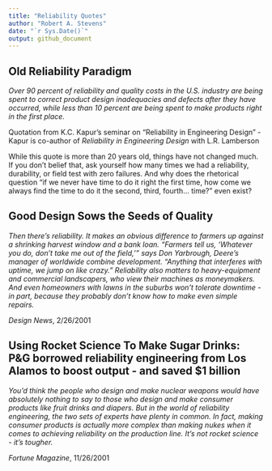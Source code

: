 ```yaml
---
title: "Reliability Quotes"
author: "Robert A. Stevens"
date: "`r Sys.Date()`"
output: github_document
---
```


## Old Reliability Paradigm

*Over 90 percent of reliability and quality costs in the U.S. industry are being spent to correct product design inadequacies and defects after they have occurred, while less than 10 percent are being spent to make products right in the first place.*

Quotation from K.C. Kapur's seminar on "Reliability in Engineering Design" - Kapur is co-author of *Reliability in Engineering Design* with L.R. Lamberson

While this quote is more than 20 years old, things have not changed much.  If you don't belief that, ask yourself how many times we had a reliability, durability, or field test with zero failures.  And why does the rhetorical question "if we never have time to do it right the first time, how come we always find the time to do it the second, third, fourth... time?" even exist?

## Good Design Sows the Seeds of Quality

*Then there's reliability. It makes an obvious difference to farmers up against a shrinking harvest window and a bank loan. "Farmers tell us, 'Whatever you do, don't take me out of the field,'" says Don Yarbrough, Deere's manager of worldwide combine development. "Anything that interferes with uptime, we jump on like crazy." Reliability also matters to heavy-equipment and commercial landscapers, who view their machines as moneymakers. And even homeowners with lawns in the suburbs won't tolerate downtime - in part, because they probably don't know how to make even simple repairs.*

*Design News*, 2/26/2001

## Using Rocket Science To Make Sugar Drinks:  P&G borrowed reliability engineering from Los Alamos to boost output - and saved $1 billion

*You'd think the people who design and make nuclear weapons would have absolutely nothing to say to those who design and make consumer products like fruit drinks and diapers.  But in the world of reliability engineering, the two sets of experts have plenty in common.  In fact, making consumer products is actually more complex than making nukes when it comes to achieving reliability on the production line.  It's not rocket science - it's tougher.*

*Fortune Magazine*, 11/26/2001
